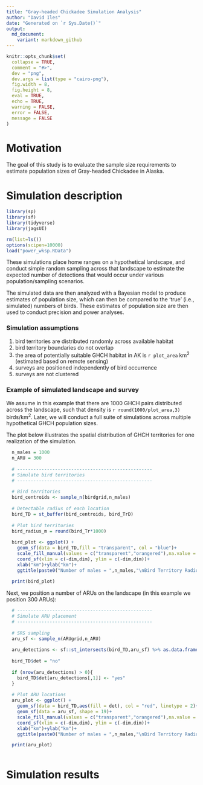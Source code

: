 ```yaml
---
title: "Gray-headed Chickadee Simulation Analysis"
author: "David Iles"
date: "Generated on `r Sys.Date()`"
output: 
  md_document:
    variant: markdown_github
---
```


```r
knitr::opts_chunk$set(
  collapse = TRUE,
  comment = "#>",
  dev = "png",
  dev.args = list(type = "cairo-png"),
  fig.width = 8,
  fig.height = 8,
  eval = TRUE,
  echo = TRUE,
  warning = FALSE,
  error = FALSE,
  message = FALSE
)
```

# Motivation

The goal of this study is to evaluate the sample size requirements to estimate population sizes of Gray-headed Chickadee in Alaska.

# Simulation description

```r
library(sp)
library(sf)
library(tidyverse)
library(jagsUI)

rm(list=ls())
options(scipen=10000)
load("power_wksp.RData")
```

These simulations place home ranges on a hypothetical landscape, and conduct simple random sampling across that landscape to estimate the expected number of detections that would occur under various population/sampling scenarios.

The simulated data are then analyzed with a Bayesian model to produce estimates of population size, which can then be compared to the 'true' (i.e., simulated) numbers of birds.  These estimates of population size are then used to conduct precision and power analyses.

### Simulation assumptions

1) bird territories are distributed randomly across available habitat
2) bird territory boundaries do not overlap
3) the area of potentially suitable GHCH habitat in AK is `r plot_area` km<sup>2</sup> (estimated based on remote sensing)
4) surveys are positioned independently of bird occurrence
5) surveys are not clustered

### Example of simulated landscape and survey

We assume in this example that there are 1000 GHCH pairs distributed across the landscape, such that density is `r round(1000/plot_area,3)` birds/km<sup>2</sup>.  Later, we will conduct a full suite of simulations across multiple hypothetical GHCH population sizes.

The plot below illustrates the spatial distribution of GHCH territories for one realization of the simulation.

```r

  n_males = 1000
  n_ARU = 300
  
  # --------------------------------------------------
  # Simulate bird territories
  # --------------------------------------------------
  
  # Bird territories
  bird_centroids <- sample_n(birdgrid,n_males)
  
  # Detectable radius of each location
  bird_TD = st_buffer(bird_centroids, bird_TrD)
  
  # Plot bird territories
  bird_radius_m = round(bird_Tr*1000)
  
  bird_plot <- ggplot() +
    geom_sf(data = bird_TD,fill = "transparent", col = "blue")+
    scale_fill_manual(values = c("transparent","orangered"),na.value = "transparent",name="Detection")+
    coord_sf(xlim = c(-dim,dim), ylim = c(-dim,dim))+
    xlab("km")+ylab("km")+
    ggtitle(paste0("Number of males = ",n_males,"\nBird Territory Radius = ",bird_radius_m," m\nBird EDR = ",bird_EDR*1000," m"))
  
  print(bird_plot)

```

Next, we position a number of ARUs on the landscape (in this example we position 300 ARUs):

```r

  # --------------------------------------------------
  # Simulate ARU placement
  # --------------------------------------------------
  
  # SRS sampling
  aru_sf <- sample_n(ARUgrid,n_ARU)
  
  aru_detections <- sf::st_intersects(bird_TD,aru_sf) %>% as.data.frame()
  
  bird_TD$det = "no"
  
  if (nrow(aru_detections) > 0){
    bird_TD$det[aru_detections[,1]] <- "yes"
  }
  
  # Plot ARU locations
  aru_plot <- ggplot() +
    geom_sf(data = bird_TD,aes(fill = det), col = "red", linetype = 2)+
    geom_sf(data = aru_sf, shape = 19)+
    scale_fill_manual(values = c("transparent","orangered"),na.value = "transparent",name="Detection")+
    coord_sf(xlim = c(-dim,dim), ylim = c(-dim,dim))+
    xlab("km")+ylab("km")+
    ggtitle(paste0("Number of males = ",n_males,"\nBird Territory Radius = ",bird_radius_m," m\nBird EDR = ",bird_EDR*1000," m"))

  print(aru_plot)
  
```

# Simulation results


```r

```
